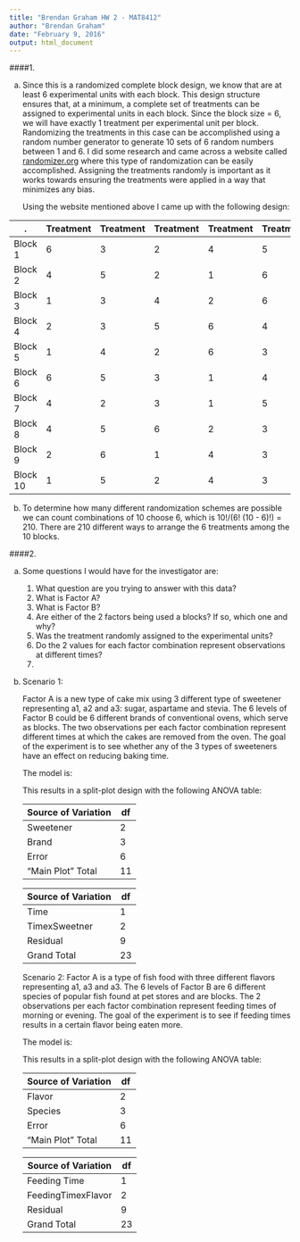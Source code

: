 ```yaml
---
title: "Brendan Graham HW 2 - MAT8412"
author: "Brendan Graham"
date: "February 9, 2016"
output: html_document
---
```


####1.

a) Since this is a randomized complete block design, we know that are at least 6 experimental units with each block. This design structure ensures that, at a minimum, a complete set of treatments can be assigned to experimental units in each block. Since the block size = 6,  we will have exactly 1 treatment per experimental unit per block. Randomizing the treatments in this case can be accomplished using a random number generator to generate 10 sets of 6 random numbers between 1 and 6. I did some research and came across a website called [randomizer.org](https://www.randomizer.org/) where this type of randomization can be easily accomplished. Assigning the treatments randomly is important as it works towards ensuring the treatments were applied in a way that minimizes any bias.


    Using the website mentioned above I came up with the following design:

.              | Treatment  |  Treatment |   Treatment |  Treatment |  Treatment   |  Treatment   | 
------------- | -------------|--------------|--------------|--------------|--------------|--------------|
Block 1       | 6 | 3 | 2 | 4| 5 | 1 |
Block 2       | 4 | 5 | 2 | 1| 6 | 3 |
Block 3       |  1 | 3 | 4 | 2| 6 | 5 |
Block 4       | 2 | 3 | 5 | 6| 4 | 1 |
Block 5       |  1 | 4 | 2 | 6 | 3 | 5 |
Block 6       | 6 | 5 | 3 | 1| 4 | 2 |
Block 7       | 4 | 2 | 3 | 1| 5 | 6 |
Block 8       |  4 | 5 | 6 |  2 | 3 | 1 |
Block 9       | 2 | 6 | 1 | 4| 3 | 5 |
Block 10      |  1 | 5 | 2 | 4| 3 | 6 |


b) To determine how many different randomization schemes are possible we can count combinations of 10 choose 6, which is 10!/(6! (10 - 6)!) = 210. There are 210 different ways to arrange the 6 treatments among the 10 blocks.


####2. 

a) Some questions I would have for the investigator are:
    1. What question are you trying to answer with this data?
    2. What is Factor A?
    3. What is Factor B?
    4. Are either of the 2 factors being used a blocks? If so, which one and why?
    5. Was the treatment randomly assigned to the experimental units?
    6. Do the 2 values for each factor combination represent observations at different times?
    7. 

b) Scenario 1: 

    Factor A is a new type of cake mix using 3 different type of sweetener representing a1, a2 and a3: sugar, aspartame and stevia. The 6 levels of Factor B could be 6 different brands of conventional ovens, which serve as blocks. The two observations per each factor combination represent different times at which the cakes are removed from the oven. The goal of the experiment is to see whether any of the 3 types of sweeteners have an effect on reducing baking time. 
    
    The model is:  
    
    
    
    This results in a split-plot design with the following ANOVA table:
    
    Source of Variation       |     df       |
    ------------- | -------------|
    Sweetener      | 2 |
    Brand      | 3 |
    Error         | 6 |
    "Main Plot" Total |  11 |
    
    
    Source of Variation       |     df       |
    --------------|-------------|
    Time | 1 |
    TimexSweetner| 2|
    Residual | 9 |
    Grand Total |  23 |
    
    
    Scenario 2: Factor A is a type of fish food with three different flavors representing a1, a3 and a3. The 6 levels of Factor B are 6 different species of popular fish found at pet stores and are blocks. The 2 observations per each factor combination represent feeding times of morning or evening. The goal of the experiment is to see if feeding times results in a certain flavor being eaten more.
    
    The model is:
    
    This results in a split-plot design with the following ANOVA table:
    
    Source of Variation       |     df       |
    ------------- | -------------|
    Flavor      | 2 |
    Species      | 3 |
    Error         | 6 |
    "Main Plot" Total |  11 |
    
    
    Source of Variation       |     df       |
    --------------|-------------|
    Feeding Time | 1 |
    FeedingTimexFlavor| 2|
    Residual | 9 |
    Grand Total |  23 |
    
    
    
    
    